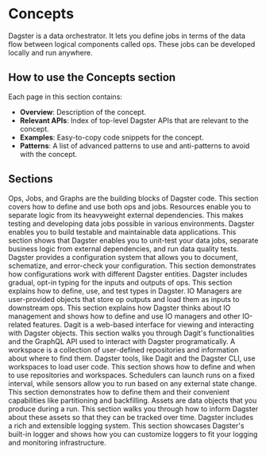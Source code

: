 # Concepts

Dagster is a data orchestrator. It lets you define jobs in terms of the data flow between logical components called ops. These jobs can be developed locally and run anywhere.

## How to use the Concepts section

Each page in this section contains:

- **Overview**: Description of the concept.
- **Relevant APIs**: Index of top-level Dagster APIs that are relevant to the concept.
- **Examples**: Easy-to-copy code snippets for the concept.
- **Patterns**: A list of advanced patterns to use and anti-patterns to avoid with the concept.

## Sections

<LinkGrid>
  <LinkGridItem
    title="Ops, Jobs, and Graphs"
    href="/concepts/ops-jobs-graphs/ops"
  >
    Ops, Jobs, and Graphs are the building blocks of Dagster code. This section
    covers how to define and use both ops and jobs.
  </LinkGridItem>
  <LinkGridItem title="Resources" href="/concepts/resources">
    Resources enable you to separate logic from its heavyweight external
    dependencies. This makes testing and developing data jobs possible in
    various environments.
  </LinkGridItem>
  <LinkGridItem title="Testing" href="/concepts/testing">
    Dagster enables you to build testable and maintainable data applications.
    This section shows that Dagster enables you to unit-test your data jobs,
    separate business logic from external dependencies, and run data quality
    tests.
  </LinkGridItem>
  <LinkGridItem
    title="Configuration System"
    href="/concepts/configuration/config-schema"
  >
    Dagster provides a configuration system that allows you to document,
    schematize, and error-check your configuration. This section demonstrates
    how configurations work with different Dagster entities.
  </LinkGridItem>
  <LinkGridItem title="Dagster Types" href="/concepts/types">
    Dagster includes gradual, opt-in typing for the inputs and outputs of ops.
    This section explains how to define, use, and test types in Dagster.
  </LinkGridItem>
  <LinkGridItem
    title="IO Management"
    href="/concepts/io-management/io-managers"
  >
    IO Managers are user-provided objects that store op outputs and load them as
    inputs to downstream ops. This section explains how Dagster thinks about IO
    management and shows how to define and use IO managers and other IO-related
    features.
  </LinkGridItem>
  <LinkGridItem title="Dagit & GraphQL API" href="/concepts/dagit/dagit">
    Dagit is a web-based interface for viewing and interacting with Dagster
    objects. This section walks you through Dagit's functionalities and the
    GraphQL API used to interact with Dagster programatically.
  </LinkGridItem>
  <LinkGridItem
    title="Repositories and Workspaces"
    href="/concepts/repositories-workspaces/repositories"
  >
    A workspace is a collection of user-defined repositories and information
    about where to find them. Dagster tools, like Dagit and the Dagster CLI, use
    workspaces to load user code. This section shows how to define and when to
    use repositories and workspaces.
  </LinkGridItem>
  <LinkGridItem
    title="Schedules, Sensors, and Partitions"
    href="/concepts/partitions-schedules-sensors/schedules"
  >
    Schedulers can launch runs on a fixed interval, while sensors allow you to
    run based on any external state change. This section demonstrates how to
    define them and their convenient capabilities like partitioning and
    backfilling.
  </LinkGridItem>
  <LinkGridItem title="Assets" href="/concepts/assets/asset-materializations">
    Assets are data objects that you produce during a run. This section walks
    you through how to inform Dagster about these assets so that they can be
    tracked over time.
  </LinkGridItem>
  <LinkGridItem title="Logging" href="/concepts/logging/loggers">
    Dagster includes a rich and extensible logging system. This section
    showcases Dagster's built-in logger and shows how you can customize loggers
    to fit your logging and monitoring infrastructure.
  </LinkGridItem>
</LinkGrid>

